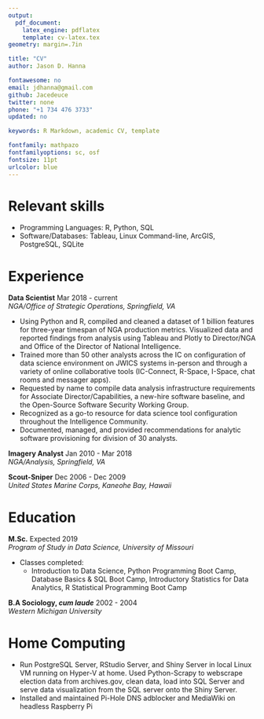 ```yaml
---
output: 
  pdf_document:
    latex_engine: pdflatex
    template: cv-latex.tex
geometry: margin=.7in

title: "CV"
author: Jason D. Hanna

fontawesome: no
email: jdhanna@gmail.com
github: Jacedeuce
twitter: none 
phone: "+1 734 476 3733"
updated: no

keywords: R Markdown, academic CV, template

fontfamily: mathpazo
fontfamilyoptions: sc, osf
fontsize: 11pt
urlcolor: blue
---
```


# Relevant skills

- Programming Languages: R, Python, SQL
- Software/Databases: Tableau, Linux Command-line, ArcGIS, PostgreSQL, SQLite

# Experience 

**Data Scientist** \hfill Mar 2018 - current  
*NGA/Office of Strategic Operations, Springfield, VA*

- Using Python and R, compiled and cleaned a dataset of 1 billion features for three-year timespan of NGA production metrics. Visualized data and reported findings from analysis using Tableau and Plotly to Director/NGA and Office of the Director of National Intelligence.
- Trained more than 50 other analysts across the IC on configuration of data science environment on JWICS systems in-person and through a variety of online collaborative tools (IC-Connect, R-Space, I-Space, chat rooms and messager apps). 
- Requested by name to compile data analysis infrastructure requirements for Associate Director/Capabilities, a new-hire software baseline, and the Open-Source Software Security Working Group.
- Recognized as a go-to resource for data science tool configuration throughout the Intelligence Community. 
- Documented, managed, and provided recommendations for analytic software provisioning for division of 30 analysts.

**Imagery Analyst** \hfill Jan 2010 - Mar 2018  
*NGA/Analysis, Springfield, VA*

**Scout-Sniper** \hfill Dec 2006 - Dec 2009  
*United States Marine Corps, Kaneohe Bay, Hawaii*

# Education

**M.Sc.** \hfill Expected 2019  
*Program of Study in Data Science, University of Missouri*

- Classes completed:
    - Introduction to Data Science, Python Programming Boot Camp, Database Basics & SQL Boot Camp, Introductory Statistics for Data Analytics, R Statistical Programming Boot Camp

**B.A Sociology, *cum laude*** \hfill 2002 - 2004  
*Western Michigan University*

# Home Computing

- Run PostgreSQL Server, RStudio Server, and Shiny Server in local Linux VM running on Hyper-V at home. Used Python-Scrapy to webscrape election data from archives.gov, clean data, load into SQL Server and serve data visualization from the SQL server onto the Shiny Server.
- Installed and maintained Pi-Hole DNS adblocker and MediaWiki on headless Raspberry Pi
